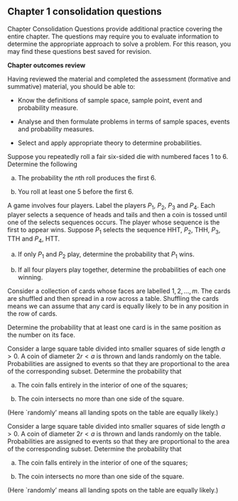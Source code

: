 \clearpage
## Chapter 1 consolidation questions


Chapter Consolidation Questions provide additional practice covering the entire chapter. The questions may require you to evaluate information to determine the appropriate approach to solve a problem. For this reason, you may find these questions best saved for revision.


**Chapter outcomes review**

Having reviewed the material and completed the assessment (formative and summative) material, you should be able to:

- Know the definitions of sample space, sample point, event and probability measure.

- Analyse and then formulate problems in terms of sample spaces, events and probability measures.

- Select and apply appropriate theory to determine probabilities.


:::{.exercise #repeatedroll}
Suppose you repeatedly roll a fair six-sided die with numbered faces 1 to 6. Determine the following

a. The probability the $n$th roll produces the first 6.

b. You roll at least one 5 before the first 6.
:::

:::{.exercise #fourplayers}
A game involves four players. Label the players $P_1$, $P_2$, $P_3$ and $P_4$. Each player selects a sequence of heads and tails and then a coin is tossed until one of the selects sequences occurs. The player whose sequence is the first to appear wins. Suppose $P_1$ selects the sequence HHT, $P_2$, THH, $P_3$, TTH and $P_4$, HTT.

a. If only $P_1$ and $P_2$ play, determine the probability that $P_1$ wins.

b. If all four players play together, determine the probabilities of each one winning.
:::

:::{.exercise #cardcollection}
Consider a collection of cards whose faces are labelled $1, 2, \ldots, m$. The cards are shuffled and then spread in a row across a table. Shuffling the cards means we can assume that any card is equally likely to be in any position in the row of cards. 

Determine the probability that at least one card is in the same position as the number on its face.
:::

:::{.exercise #largesquare}
Consider a large square table divided into smaller squares of side length $a>0$. A coin of diameter $2r < a$ is thrown and lands randomly on the table. Probabilities are assigned to events so that they are proportional to the area of the corresponding subset. Determine the probability that

a. The coin falls entirely in the interior of one of the squares;

b. The coin intersects no more than one side of the square.

(Here `randomly' means all landing spots on the table are equally likely.)
:::

:::{.exercise #largesquare2}
Consider a large square table divided into smaller squares of side length $a>0$. A coin of diameter $2r < a$ is thrown and lands randomly on the table. Probabilities are assigned to events so that they are proportional to the area of the corresponding subset. Determine the probability that

a. The coin falls entirely in the interior of one of the squares;

b. The coin intersects no more than one side of the square.

(Here `randomly' means all landing spots on the table are equally likely.)
:::
